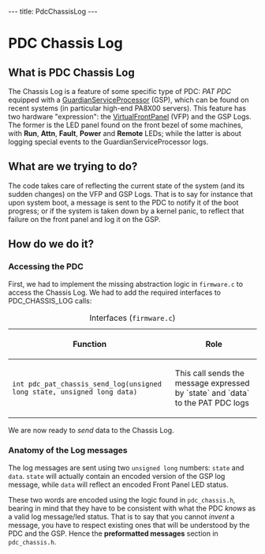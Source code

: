 ---
title: PdcChassisLog
---

= PDC Chassis Log =

== What is PDC Chassis Log ==

The Chassis Log is a feature of some specific type of PDC: ''PAT PDC'' equipped with a [[GuardianServiceProcessor]] (GSP), which can be found on recent systems (in particular high-end PA8X00 servers). This feature has two hardware "expression": the [[VirtualFrontPanel]] (VFP) and the GSP Logs. The former is the LED panel found on the front bezel of some machines, with '''Run''', '''Attn''', '''Fault''', '''Power''' and '''Remote''' LEDs; while the latter is about logging special events to the GuardianServiceProcessor logs.

== What are we trying to do? ==

The code takes care of reflecting the current state of the system (and its sudden changes) on the VFP and GSP Logs. That is to say for instance that upon system boot, a message is sent to the PDC to notify it of the boot progress; or if the system is taken down by a kernel panic, to reflect that failure on the front panel and log it on the GSP.

== How do we do it? ==

=== Accessing the PDC ===

First, we had to implement the missing abstraction logic in <tt>firmware.c</tt> to access the Chassis Log. We had to add the required interfaces to PDC_CHASSIS_LOG calls:

{| class="wikitable"
|-
|+ Interfaces (<tt>firmware.c</tt>)
! Function
! Role
|-
| <code>int pdc_pat_chassis_send_log(unsigned long state, unsigned long data)</code>
| This call sends the message expressed by `state` and `data` to the PAT PDC logs
|}

We are now ready to ''send'' data to the Chassis Log.

=== Anatomy of the Log messages ===

The log messages are sent using two <tt>unsigned long</tt> numbers: <tt>state</tt> and <tt>data</tt>. <tt>state</tt> will actually contain an encoded version of the GSP log message, while <tt>data</tt> will reflect an encoded Front Panel LED status.

These two words are encoded using the logic found in <tt>pdc_chassis.h</tt>, bearing in mind that they have to be consistent with what the PDC ''knows'' as a valid log message/led status. That is to say that you cannot ''invent'' a message, you have to respect existing ones that will be understood by the PDC and the GSP. Hence the '''preformatted messages''' section in <tt>pdc_chassis.h</tt>.